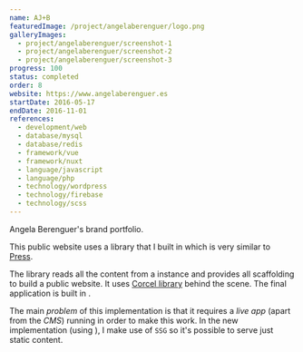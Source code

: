 ```yaml
---
name: AJ+B
featuredImage: /project/angelaberenguer/logo.png
galleryImages:
  - project/angelaberenguer/screenshot-1
  - project/angelaberenguer/screenshot-2
  - project/angelaberenguer/screenshot-3
progress: 100
status: completed
order: 8
website: https://www.angelaberenguer.es
startDate: 2016-05-17
endDate: 2016-11-01
references:
  - development/web
  - database/mysql
  - database/redis
  - framework/vue
  - framework/nuxt
  - language/javascript
  - language/php
  - technology/wordpress
  - technology/firebase
  - technology/scss
---
```


Angela Berenguer's brand portfolio.

This public website uses a library that I built in [](language/php) which is very similar to [Press](project/press).

The library reads all the content from a [](technology/wordpress) instance and provides all scaffolding to build a public website. It uses [Corcel library](https://github.com/corcel/corcel) behind the scene. The final application is built in [](framework/laravel).

The main _problem_ of this implementation is that it requires a _live app_ (apart from the _CMS_) running in order to make this work. In the new implementation (using [](project/press)), I make use of `SSG` so it's possible to serve just static content.
